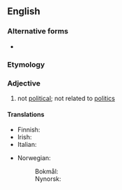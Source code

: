 {{also|non-political}}

==English==

===Alternative forms===
* {{l|en|non-political}}

===Etymology===
{{prefix|en|non|political}}

===Adjective===
{{en-adj|-}}

# not [[political]]; not related to [[politics]]

====Translations====
{{trans-top|not political}}
* Finnish: {{t|fi|epäpoliittinen}}
* Irish: {{t|ga|neamhpholaitiúil}}
* Italian: {{t+|it|apolitico}}
{{trans-mid}}
* Norwegian:
*: Bokmål: {{t|no|upolitisk}}
*: Nynorsk: {{t|nn|upolitisk}}
{{trans-bottom}}